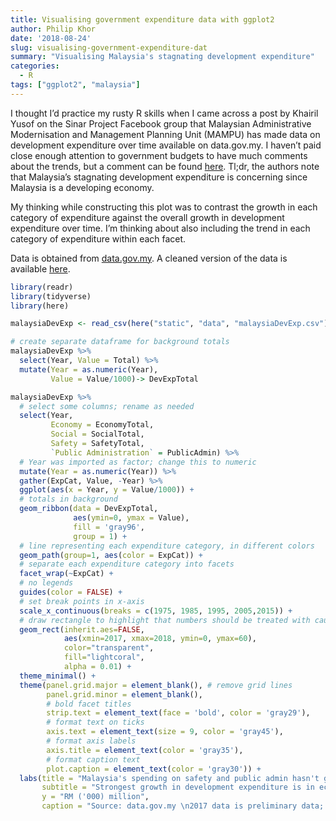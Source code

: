 ```yaml
---
title: Visualising government expenditure data with ggplot2
author: Philip Khor
date: '2018-08-24'
slug: visualising-government-expenditure-dat
summary: "Visualising Malaysia's stagnating development expenditure"
categories:
  - R
tags: ["ggplot2", "malaysia"]
---
```


I thought I'd practice my rusty R skills when I came across a post by Khairil Yusof on the Sinar Project Facebook group that Malaysian Administrative Modernisation and Management Planning Unit (MAMPU) has made data on development expenditure over time available on data.gov.my. I haven't paid close enough attention to government budgets to have much comments about the trends, but a comment can be found [here](https://penanginstitute.org/programmes/penang-institute-in-kuala-lumpur/1038-analysing-malaysias-development-expenditure-in-the-federal-budget-from-2004-to-2018/). Tl;dr, the authors note that Malaysia's stagnating development expenditure is concerning since Malaysia is a developing economy. 

My thinking while constructing this plot was to contrast the growth in each category of expenditure against the overall growth in development expenditure over time. I'm thinking about also including the trend in each category of expenditure within each facet.

Data is obtained from [data.gov.my](http://www.data.gov.my/data/ms_MY/dataset/perbelanjaan-pembangunan-kerajaan-persekutuan/resource/7a5c73ab-7496-4aa6-a924-a1d0e1fff53d). A cleaned version of the data is available [here](https://www.dropbox.com/s/m546u01hsf8zvb2/malaysiaDevExp.csv?dl=1). 



```r
library(readr)
library(tidyverse)
library(here)
```

```r
malaysiaDevExp <- read_csv(here("static", "data", "malaysiaDevExp.csv"))

# create separate dataframe for background totals
malaysiaDevExp %>% 
  select(Year, Value = Total) %>% 
  mutate(Year = as.numeric(Year), 
         Value = Value/1000)-> DevExpTotal

malaysiaDevExp %>%
  # select some columns; rename as needed
  select(Year, 
         Economy = EconomyTotal, 
         Social = SocialTotal, 
         Safety = SafetyTotal, 
         `Public Administration` = PublicAdmin) %>%
  # Year was imported as factor; change this to numeric
  mutate(Year = as.numeric(Year)) %>% 
  gather(ExpCat, Value, -Year) %>% 
  ggplot(aes(x = Year, y = Value/1000)) + 
  # totals in background
  geom_ribbon(data = DevExpTotal, 
              aes(ymin=0, ymax = Value), 
              fill = 'gray96', 
              group = 1) + 
  # line representing each expenditure category, in different colors
  geom_path(group=1, aes(color = ExpCat)) + 
  # separate each expenditure category into facets
  facet_wrap(~ExpCat) + 
  # no legends
  guides(color = FALSE) + 
  # set break points in x-axis 
  scale_x_continuous(breaks = c(1975, 1985, 1995, 2005,2015)) +
  # draw rectangle to highlight that numbers should be treated with caution
  geom_rect(inherit.aes=FALSE, 
            aes(xmin=2017, xmax=2018, ymin=0, ymax=60), 
            color="transparent", 
            fill="lightcoral", 
            alpha = 0.01) +
  theme_minimal() + 
  theme(panel.grid.major = element_blank(), # remove grid lines
        panel.grid.minor = element_blank(), 
        # bold facet titles
        strip.text = element_text(face = 'bold', color = 'gray29'), 
        # format text on ticks
        axis.text = element_text(size = 9, color = 'gray45'), 
        # format axis labels
        axis.title = element_text(color = 'gray35'),
        # format caption text
        plot.caption = element_text(color = 'gray30')) + 
  labs(title = "Malaysia's spending on safety and public admin hasn't grown much", 
       subtitle = "Strongest growth in development expenditure is in economic and social spending", 
       y = "RM ('000) million", 
       caption = "Source: data.gov.my \n2017 data is preliminary data; 2018 data are Budget estimates")
```
